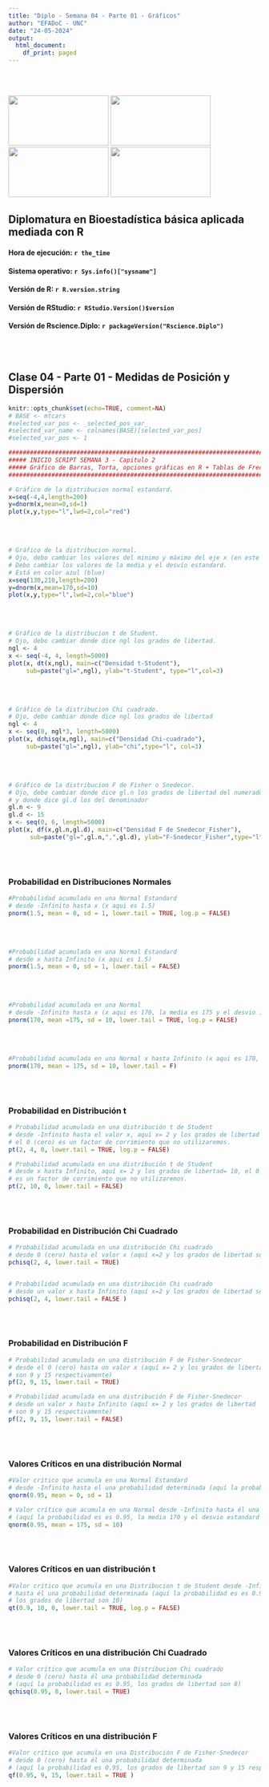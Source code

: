 ```yaml
---
title: "Diplo - Semana 04 - Parte 01 - Gráficos"
author: "EFADoC - UNC"
date: "24-05-2024"
output:
  html_document:
    df_print: paged
---
```

<br>
<br>
<script>
document.addEventListener('DOMContentLoaded', function() {
  var title = document.querySelector('h1.title');
  var author = document.querySelector('.author');
  var date = document.querySelector('.date');
  
  title.style.display = 'none';
  author.style.display = 'none';
  date.style.display = 'none';
});
</script>

<div class="image-container">
  <img src="logo_01_unc.png"      class="inline-image" width="200"  height="100">
  <img src="logo_02_fcefyn.png"   class="inline-image" width="200"  height="100">
  <img src="logo_03_efadoc.png"   class="inline-image" width="200"  height="100">
  <img src="logo_04_rscience.png" class="inline-image" width="200"  height="100">
</div>

## Diplomatura en Bioestadística básica aplicada mediada con R

#### Hora de ejecución: `r the_time`
#### Sistema operativo: `r Sys.info()["sysname"]`
#### Versión de R: `r R.version.string`
#### Versión de RStudio: `r RStudio.Version()$version`
#### Versión de Rscience.Diplo: `r packageVersion("Rscience.Diplo")`

<br>
<br>

## Clase 04 - Parte 01 - Medidas de Posición y Dispersión

```r
knitr::opts_chunk$set(echo=TRUE, comment=NA)
# BASE <- mtcars
#selected_var_pos <- _selected_pos_var_ 
#selected_var_name <- colnames(BASE)[selected_var_pos]
#selected_var_pos <- 1
```


```r
#########################################################################
##### INICIO SCRIPT SEMANA 3 - Capitulo 2
##### Gráfico de Barras, Torta, opciones gráficas en R + Tablas de Frecuencias 
#########################################################################
```


```r
# Gráfico de la distribucion normal estandard.
x=seq(-4,4,length=200)
y=dnorm(x,mean=0,sd=1)
plot(x,y,type="l",lwd=2,col="red")
```
<br>
<br>

```r
# Gráfico de la distribucion normal. 
# Ojo, debo cambiar los valores del minimo y máximo del eje x (en este caso está 130 y 210). 
# Debo cambiar los valores de la media y el desvío estandard. 
# Está en color azul (blue)
x=seq(130,210,length=200)
y=dnorm(x,mean=170,sd=10)
plot(x,y,type="l",lwd=2,col="blue")
```
<br>
<br>

```r
# Gráfico de la distribucion t de Student.
# Ojo, debo cambiar donde dice ngl los grados de libertad.
ngl <- 4
x <- seq(-4, 4, length=5000)
plot(x, dt(x,ngl), main=c("Densidad t-Student"), 
     sub=paste("gl=",ngl), ylab="t-Student", type="l",col=3)
```
<br>
<br>

```r
# Gráfico de la distribucion Chi cuadrado. 
# Ojo, debo cambiar donde dice ngl los grados de libertad
ngl <- 4
x <- seq(0, ngl*3, length=5000)
plot(x, dchisq(x,ngl), main=c("Densidad Chi-cuadrado"), 
     sub=paste("gl=",ngl), ylab="chi",type="l", col=3)
```
<br>
<br>

```r
# Gráfico de la distribucion F de Fisher o Snedecor. 
# Ojo, debo cambiar donde dice gl.n los grados de libertad del numerador 
# y donde dice gl.d los del denominador
gl.n <- 9
gl.d <- 15
x <- seq(0, 6, length=5000)
plot(x, df(x,gl.n,gl.d), main=c("Densidad F de Snedecor_Fisher"),
      sub=paste("gl=",gl.n,",",gl.d), ylab="F-Snedecor_Fisher",type="l",col=3)
```
<br>
<br>

### Probabilidad en Distribuciones Normales
```r
#Probabilidad acumulada en una Normal Estandard 
# desde -Infinito hasta x (x aqui es 1.5)
pnorm(1.5, mean = 0, sd = 1, lower.tail = TRUE, log.p = FALSE)

```
<br>
<br>

```r
#Probabilidad acumulada en una Normal Estandard 
# desde x hasta Infinito (x aqui es 1.5)
pnorm(1.5, mean = 0, sd = 1, lower.tail = FALSE)
```
<br>
<br>

```r
#Probabilidad acumulada en una Normal 
# desde -Infinito hasta x (x aqui es 170, la media es 175 y el desvio 10)
pnorm(170, mean =175, sd = 10, lower.tail = TRUE, log.p = FALSE)

```
<br>
<br>

```r
#Probabilidad acumulada en una Normal x hasta Infinito (x aqui es 170, la media es 175 y el desvio 10)
pnorm(170, mean = 175, sd = 10, lower.tail = F)
```
<br>
<br>


### Probabilidad en Distribución t
```r
# Probabilidad acumulada en una distribución t de Student 
# desde -Infinito hasta el valor x, aquí x= 2 y los grados de libertad = 4, 
# el 0 (cero) es un factor de corrimiento que no utilizaremos.
pt(2, 4, 0, lower.tail = TRUE, log.p = FALSE)

# Probabilidad acumulada en una distribución t de Student 
# desde x hasta Infinito, aquí x= 2 y los grados de libertad= 10, el 0 (cero) 
# es un factor de corrimiento que no utilizaremos.
pt(2, 10, 0, lower.tail = FALSE)
```
<br>
<br>

### Probabilidad en Distribución Chi Cuadrado
```r
# Probabilidad acumulada en una distribución Chi cuadrado 
# desde 0 (cero) hasta el valor x (aquí x=2 y los grados de libertad son 4)
pchisq(2, 4, lower.tail = TRUE)


# Probabilidad acumulada en una distribución Chi cuadrado 
# desde un valor x hasta Infinito (aquí x=2 y los grados de libertad son 4)
pchisq(2, 4, lower.tail = FALSE )

```
<br>
<br>


### Probabilidad en Distribución F
```r
# Probabilidad acumulada en una distribución F de Fisher-Snedecor
# desde el 0 (cero) hasta un valor x (aquí x= 2 y los grados de libertad 
# son 9 y 15 respectivamente)
pf(2, 9, 15, lower.tail = TRUE)

# Probabilidad acumulada en una distribución F de Fisher-Snedecor 
# desde un valor x hasta Infinito (aquí x= 2 y los grados de libertad 
# son 9 y 15 respectivamente)
pf(2, 9, 15, lower.tail = FALSE)

```
<br>
<br>


### Valores Críticos en una distribución Normal
```r
#Valor crítico que acumula en una Normal Estandard 
# desde -Infinito hasta el una probabilidad determinada (aquí la probabilidad es es 0.95)
qnorm(0.95, mean = 0, sd = 1)

# Valor crítico que acumula en una Normal desde -Infinito hasta él una probabilidad determinada
# (aquí la probabilidad es es 0.95, la media 170 y el desvio estandard 10)
qnorm(0.95, mean = 175, sd = 10)
```
<br>
<br>


### Valores Críticos en uan distribución t
```r
#Valor crítico que acumula en una Distribucion t de Student desde -Infinito 
# hasta él una probabilidad determinada (aquí la probabilidad es es 0.9, 
# los grados de libertad son 10)
qt(0.9, 10, 0, lower.tail = TRUE, log.p = FALSE)

```
<br>
<br>

### Valores Críticos en una distribución Chi Cuadrado
```r
# Valor crítico que acumula en una Distribucion Chi cuadrado 
# desde 0 (cero) hasta él una probabilidad determinada 
# (aquí la probabilidad es es 0.95, los grados de libertad son 8)
qchisq(0.95, 8, lower.tail = TRUE)

```
<br>
<br>


### Valores Críticos en una distribución F
```r
#Valor crítico que acumula en una Distribución F de Fisher-Snedecor 
# desde 0 (cero) hasta él una probabilidad determinada 
# (aquí la probabilidad es 0.95, los grados de libertad son 9 y 15 respectivamente)
qf(0.95, 9, 15, lower.tail = TRUE )
```
<br>
<br>




